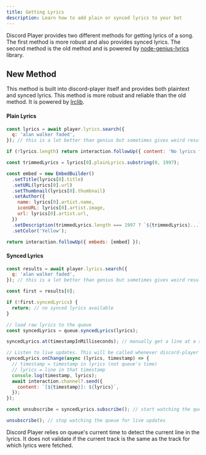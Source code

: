 ```yaml
---
title: Getting Lyrics
description: Learn how to add plain or synced lyrics to your bot
---
```


Discord Player provides two different methods for getting lyrics of a song. The first method is more robust and also provides synced lyrics. The second method is the old method and is powered by [node-genius-lyrics](https://npm.im/genius-lyrics) library.

## New Method

This method is built into discord-player itself and provides both plaintext and synced lyrics. This method is more robust and reliable than the old method. It is powered by [lrclib](https://liclib.net).

#### Plain Lyrics

```js title="lyrics.js"
const lyrics = await player.lyrics.search({
  q: 'alan walker faded',
}); // this is a lot better than genius but sometimes gives weird result, specify artistName as well in such situations

if (!lyrics.length) return interaction.followUp({ content: 'No lyrics found', ephemeral: true });

const trimmedLyrics = lyrics[0].plainLyrics.substring(0, 1997);

const embed = new EmbedBuilder()
  .setTitle(lyrics[0].title)
  .setURL(lyrics[0].url)
  .setThumbnail(lyrics[0].thumbnail)
  .setAuthor({
    name: lyrics[0].artist.name,
    iconURL: lyrics[0].artist.image,
    url: lyrics[0].artist.url,
  })
  .setDescription(trimmedLyrics.length === 1997 ? `${trimmedLyrics}...` : trimmedLyrics)
  .setColor('Yellow');

return interaction.followUp({ embeds: [embed] });
```

#### Synced Lyrics

```js title="synced-lyrics.js"
const results = await player.lyrics.search({
  q: 'alan walker faded',
}); // this is a lot better than genius but sometimes gives weird result, specify artistName as well in such situations

const first = results[0];

if (!first.syncedLyrics) {
  return; // no synced lyrics available
}

// load raw lyrics to the queue
const syncedLyrics = queue.syncedLyrics(lyrics);

syncedLyrics.at(timestampInMilliseconds); // manually get a line at a specific timestamp

// Listen to live updates. This will be called whenever discord-player detects a new line in the lyrics
syncedLyrics.onChange(async (lyrics, timestamp) => {
  // timestamp = timestamp in lyrics (not queue's time)
  // lyrics = line in that timestamp
  console.log(timestamp, lyrics);
  await interaction.channel?.send({
    content: `[${timestamp}]: ${lyrics}`,
  });
});

const unsubscribe = syncedLyrics.subscribe(); // start watching the queue for live updates. The onChange will not be called unless subscribe() has been called.

unsubscribe(); // stop watching the queue for live updates
```

<Callout type="info">
  Discord Player relies on queue's current time to detect the current line in the lyrics. It does not validate if the
  current track is the same as the track for which lyrics were fetched.
</Callout>

